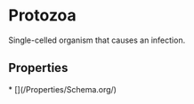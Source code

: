  
# Protozoa

Single-celled organism that causes an infection.

## Properties

<Grid>
* [](/Properties/Schema.org/)
</Grid>

